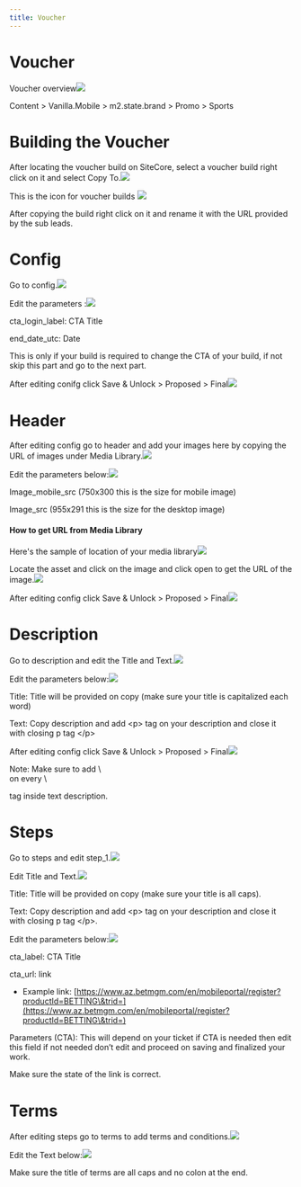 ```yaml
---
title: Voucher
---
```


# Voucher

Voucher overview![](https://res.cloudinary.com/dlfu36fiw/image/upload/v1712303927/builds/voucher/Voucher_i24hzp.jpg)

<Admonition type="note" title="SiteCore Path">
  Content > Vanilla.Mobile > m2.state.brand > Promo > Sports
</Admonition>

# Building the Voucher

After locating the voucher build on SiteCore, select a voucher build right click on it and select Copy To.![](https://res.cloudinary.com/dlfu36fiw/image/upload/v1712820594/builds/voucher/Copy_bpgcit.jpg)

<Admonition type="note" title="Note">
  This is the icon for voucher builds <img src="https://res.cloudinary.com/dlfu36fiw/image/upload/v1712304296/builds/voucher/icon_xgza6r.jpg" className="inline m-0" />
</Admonition>

After copying the build right click on it and rename it with the URL provided by the sub leads.

# Config

Go to config.![](https://res.cloudinary.com/dlfu36fiw/image/upload/v1712892708/builds/voucher/Screenshot_2024-04-12_113048_m1igor.jpg)

Edit the parameters :![](https://res.cloudinary.com/dlfu36fiw/image/upload/v1712892823/builds/voucher/config_vofwtc.jpg)

cta\_login\_label: CTA Title

end\_date\_utc: Date

<Admonition type="note" title="Note">
  This is only if your build is required to change the CTA of your build, if not skip this part and go to the next part.
</Admonition>

After editing conifg click Save & Unlock > Proposed > Final![](https://res.cloudinary.com/dlfu36fiw/image/upload/v1712821485/builds/voucher/Save_qukzsd.jpg)

# Header

After editing config go to header and add your images here by copying the URL of images under Media Library.![](https://res.cloudinary.com/dlfu36fiw/image/upload/v1712821631/builds/voucher/header_sar1sx.jpg)

Edit the parameters below:![](https://res.cloudinary.com/dlfu36fiw/image/upload/v1712822163/builds/voucher/Header_parameter_joae76.jpg)

Image\_mobile\_src (750x300 this is the size for mobile image)

Image\_src (955x291 this is the size for the desktop image)

#### How to get URL from Media Library

Here's the sample of location of your media library![](https://res.cloudinary.com/dlfu36fiw/image/upload/v1712821812/builds/voucher/Media_Library_glefjt.jpg)

Locate the asset and click on the image and click open to get the URL of the image.![](https://res.cloudinary.com/dlfu36fiw/image/upload/v1712821815/builds/voucher/Sample_image_ehr6bz.jpg)

After editing config click Save & Unlock > Proposed > Final![](https://res.cloudinary.com/dlfu36fiw/image/upload/v1712821485/builds/voucher/Save_qukzsd.jpg)

# Description

Go to description and edit the Title and Text.![](https://res.cloudinary.com/dlfu36fiw/image/upload/v1712822344/builds/voucher/Description_i041l9.jpg)

Edit the parameters below:![](https://res.cloudinary.com/dlfu36fiw/image/upload/v1712822440/builds/voucher/Des_para_pks6fl.jpg)

Title: Title will be provided on copy (make sure your title is capitalized each word)

Text: Copy description and add \<p> tag on your description and close it with closing p tag \</p>

After editing config click Save & Unlock > Proposed > Final![](https://res.cloudinary.com/dlfu36fiw/image/upload/v1712821485/builds/voucher/Save_qukzsd.jpg)

<Admonition type="note" title="Note">
  Note: Make sure to add \<br> on every \<p> tag inside text description.
</Admonition>

# Steps

Go to steps and edit step\_1.![](https://res.cloudinary.com/dlfu36fiw/image/upload/v1712891783/builds/voucher/Steps_roila3.jpg)

Edit Title and Text.![](https://res.cloudinary.com/dlfu36fiw/image/upload/v1712891837/builds/voucher/steps_par_znb2rq.jpg)

Title: Title will be provided on copy (make sure your title is all caps).

Text: Copy description and add \<p> tag on your description and close it with closing p tag \</p>.

Edit the parameters below:![](https://res.cloudinary.com/dlfu36fiw/image/upload/v1712891868/builds/voucher/steps_par_j0et0e.jpg)

cta\_label: CTA Title

cta\_url: link

* Example link: [https://www.az.betmgm.com/en/mobileportal/register?productId=BETTING\&trid=](https://www.az.betmgm.com/en/mobileportal/register?productId=BETTING\&trid=)

Parameters (CTA): This will depend on your ticket if CTA is needed then edit this field if not needed don’t edit and proceed on saving and finalized your work.

<Admonition type="note" title="Note">
  Make sure the state of the link is correct.
</Admonition>

# Terms

After editing steps go to terms to add terms and conditions.![](https://res.cloudinary.com/dlfu36fiw/image/upload/v1712892976/builds/voucher/terms_tsyrn2.jpg)

Edit the Text below:![](https://res.cloudinary.com/dlfu36fiw/image/upload/v1712892973/builds/voucher/terms_title_text_mikynl.jpg)

<Admonition type="note" title="Note">
  Make sure the title of terms are all caps and no colon at the end.
</Admonition>
